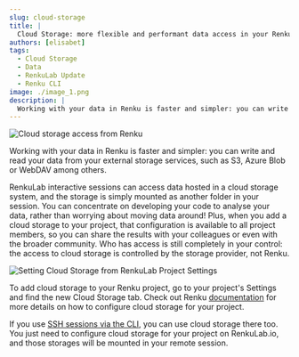 ```yaml
---
slug: cloud-storage
title: |
  Cloud Storage: more flexible and performant data access in your Renku project
authors: [elisabet]
tags:
  - Cloud Storage
  - Data
  - RenkuLab Update
  - Renku CLI
image: ./image_1.png
description: |
  Working with your data in Renku is faster and simpler: you can write and read your data from your external storage services, such as S3, Azure Blob or WebDAV among others.
---
```


![Cloud storage access from Renku](./image_1.png)

Working with your data in Renku is faster and simpler: you can write and read your data from your external storage services, such as S3, Azure Blob or WebDAV among others.

RenkuLab interactive sessions can access data hosted in a cloud storage system, and the storage is simply mounted as another folder in your session. You can concentrate on developing your code to analyse your data, rather than worrying about moving data around! Plus, when you add a cloud storage to your project, that configuration is available to all project members, so you can share the results with your colleagues or even with the broader community. Who has access is still completely in your control: the access to cloud storage is controlled by the storage provider, not Renku.

![Setting Cloud Storage from RenkuLab Project Settings](./cloud_storage_setting.gif)

To add cloud storage to your Renku project, go to your project's Settings and find the new Cloud Storage tab.
Check out Renku [documentation](https://renku.readthedocs.io/en/latest/how-to-guides/renkulab/external-storage.html) for more details on how to configure cloud storage for your project.

If you use [SSH sessions via the CLI](https://blog.renkulab.io/ssh-sessions), you can use cloud storage there too. You just need to configure cloud storage for your project on RenkuLab.io, and those storages will be mounted in your remote session.
